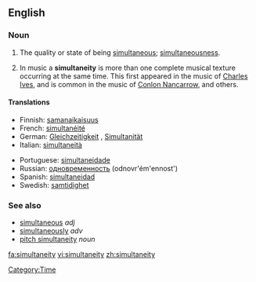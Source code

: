 ==English==

===Noun===
{{en-noun|-}}

# The quality or state of being [[simultaneous]]; [[simultaneousness]].
# {{context|music}} In music a '''simultaneity''' is more than one complete musical texture occurring at the same time. This first appeared in the music of [[w:Charles Ives|Charles Ives]], and is common in the music of [[w:Conlon Nancarrow|Conlon Nancarrow]], and others.

====Translations====
{{trans-top|the quality or state of being simultaneous}}
*Finnish: [[samanaikaisuus]]
*French: [[simultanéité]] {{f}}
*German: [[Gleichzeitigkeit]] {{f}}, [[Simultanität]]{{f}}
*Italian: [[simultaneità]]
{{trans-mid}}
*Portuguese: [[simultaneidade]]
*Russian: [[одновременность]] (odnovr'ém'ennost') {{f}}
*Spanish: [[simultaneidad]]
*Swedish: [[samtidighet]] {{c}}
{{trans-bottom}}

{{trans-top|simultaneity in music}}
{{trans-mid}}
{{trans-bottom}}

===See also===
*[[simultaneous]] ''adj''
*[[simultaneously]] ''adv''
*[[pitch simultaneity]] ''noun''

[[Category:Time]]

[[fa:simultaneity]]
[[vi:simultaneity]]
[[zh:simultaneity]]